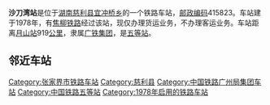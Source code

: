 {{noteTA
|1=zh-cn:始发车次; zh-hk:列車班次;
|2=zh-cn:车次; zh-hk:班次;
}}
{{Infobox China railway station
|车站名称 = 沙刀湾站
|图片 = 
|图片介绍 = 
|其他名称 = 
|车站拼音 = Shadaowan
|英文名称 = Shadaowan Railway Station
|车站代码 = 44636
|电报码 = 
|拼音码 = 
|车站功能 = 货运站
|技术性质 = [[中间站|中间站]]
|业务性质 = 货运站
|车站地址 = [[湖南省|湖南省]][[张家界市|张家界市]][[慈利县|慈利县]]
|坐标 = {{coord|29.346836|110.889948|display=inline,title}}
|归属 = [[广铁集团|广铁集团]]
|车站等级 = [[五等站_(中铁)|五等站]]
|线路 = [[焦柳铁路|焦柳铁路]]
}}
'''沙刀湾站'''是位于[[湖南|湖南]][[慈利县|慈利县]][[宜冲桥乡|宜冲桥乡]]的一个铁路车站，[[邮政编码|邮政编码]]415823。车站建于1978年，有[[焦柳铁路|焦柳铁路]]经过该站，现仅办理货运业务，不办理客运业务。车站距离[[月山站|月山站]]919[[公里|公里]]，隶属[[广铁集团|广铁集团]]，是[[五等站_(中铁)|五等站]]。

==邻近车站==
{{start rail box|[[中国铁路|中国铁路]]}}
{{s-inop|[[岩泊渡站|岩泊渡站]]|{{站|月山}}方向}}
{{s-line|[[焦柳铁路|焦柳铁路]]<br />{{0}}← 9km 沙刀湾站 10km →}}
{{s-inop|[[白马溪站|白马溪站]]|{{站|柳州}}方向}}
{{end box}}
{{焦柳铁路}}
{{铁路车站小作品}}
{{湖南小作品}}

[[Category:张家界市铁路车站|Category:张家界市铁路车站]]
[[Category:慈利县|Category:慈利县]]
[[Category:中国铁路广州局集团车站|Category:中国铁路广州局集团车站]]
[[Category:中国铁路五等站|Category:中国铁路五等站]]
[[Category:1978年启用的铁路车站|Category:1978年启用的铁路车站]]